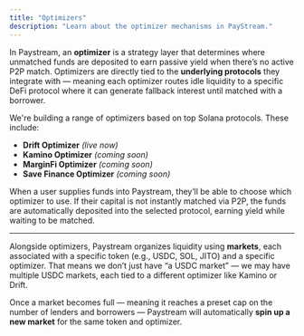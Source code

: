 ```yaml
---
title: "Optimizers"
description: "Learn about the optimizer mechanisms in PayStream."
---
```




In Paystream, an **optimizer** is a strategy layer that determines where unmatched funds are deposited to earn passive yield when there’s no active P2P match. Optimizers are directly tied to the **underlying protocols** they integrate with — meaning each optimizer routes idle liquidity to a specific DeFi protocol where it can generate fallback interest until matched with a borrower.

We're building a range of optimizers based on top Solana protocols. These include:

- **Drift Optimizer** *(live now)*
- **Kamino Optimizer** *(coming soon)*
- **MarginFi Optimizer** *(coming soon)*
- **Save Finance Optimizer** *(coming soon)*

When a user supplies funds into Paystream, they’ll be able to choose which optimizer to use. If their capital is not instantly matched via P2P, the funds are automatically deposited into the selected protocol, earning yield while waiting to be matched.

---

Alongside optimizers, Paystream organizes liquidity using **markets**, each associated with a specific token (e.g., USDC, SOL, JITO) and a specific optimizer. That means we don’t just have “a USDC market” — we may have multiple USDC markets, each tied to a different optimizer like Kamino or Drift.

Once a market becomes full — meaning it reaches a preset cap on the number of lenders and borrowers — Paystream will automatically **spin up a new market** for the same token and optimizer. 